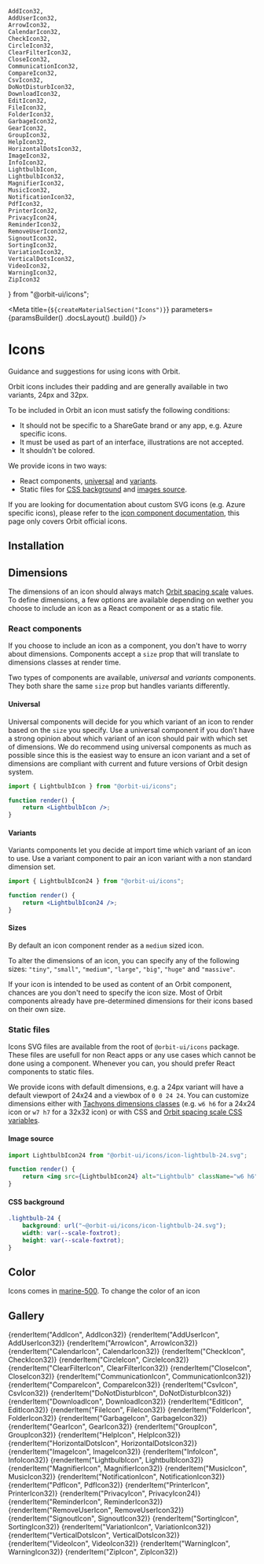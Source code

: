 
    AddIcon32,
    AddUserIcon32,
    ArrowIcon32,
    CalendarIcon32,
    CheckIcon32,
    CircleIcon32,
    ClearFilterIcon32,
    CloseIcon32,
    CommunicationIcon32,
    CompareIcon32,
    CsvIcon32,
    DoNotDisturbIcon32,
    DownloadIcon32,
    EditIcon32,
    FileIcon32,
    FolderIcon32,
    GarbageIcon32,
    GearIcon32,
    GroupIcon32,
    HelpIcon32,
    HorizontalDotsIcon32,
    ImageIcon32,
    InfoIcon32,
    LightbulbIcon,
    LightbulbIcon32,
    MagnifierIcon32,
    MusicIcon32,
    NotificationIcon32,
    PdfIcon32,
    PrinterIcon32,
    PrivacyIcon24,
    ReminderIcon32,
    RemoveUserIcon32,
    SignoutIcon32,
    SortingIcon32,
    VariationIcon32,
    VerticalDotsIcon32,
    VideoIcon32,
    WarningIcon32,
    ZipIcon32
} from "@orbit-ui/icons";

<Meta
    title={`${createMaterialSection("Icons")}`}
    parameters={paramsBuilder()
        .docsLayout(<MaterialsLayout sourcePath="/packages/icons/src" />)
        .build()}
/>

# Icons

<span>Guidance and suggestions for using icons with Orbit.</span>

Orbit icons includes their padding and are generally available in two variants, 24px and 32px.

To be included in Orbit an icon must satisfy the following conditions:

- It should not be specific to a ShareGate brand or any app, e.g. Azure specific icons.
- It must be used as part of an interface, illustrations are not accepted.
- It shouldn't be colored.

We provide icons in two ways:

- React components, [universal](#universal) and [variants](#variants).
- Static files for [CSS background](#css-background) and [images source](#images-source).

If you are looking for documentation about custom SVG icons (e.g. Azure specific icons), please refer to the [icon component documentation](?path=/docs/components-icon--default-story), this page only covers Orbit official icons.

## Installation

<Installation />

## Dimensions

The dimensions of an icon should always match [Orbit spacing scale](http://localhost:5045/?path=/docs/materials-spacing--page#values) values. To define dimensions, a few options are available depending on wether you choose to include an icon as a React component or as a static file.

### React components

If you choose to include an icon as a component, you don't have to worry about dimensions. Components accept a `size` prop that will translate to dimensions classes at render time.

Two types of components are available, _universal_ and _variants_ components. They both share the same `size` prop but handles variants differently.

#### Universal

Universal components will decide for you which variant of an icon to render based on the `size` you specify. Use a universal component if you don't have a strong opinion about which variant of an icon should pair with which set of dimensions. We do recommend using universal components as much as possible since this is the easiest way to ensure an icon variant and a set of dimensions are compliant with current and future versions of Orbit design system.

```jsx dark
import { LightbulbIcon } from "@orbit-ui/icons";

function render() {
    return <LightbulbIcon />;
}
```

#### Variants

Variants components let you decide at import time which variant of an icon to use. Use a variant component to pair an icon variant with a non standard dimension set.

```jsx dark
import { LightbulbIcon24 } from "@orbit-ui/icons";

function render() {
    return <LightbulbIcon24 />;
}
```

#### Sizes

By default an icon component render as a `medium` sized icon.

To alter the dimensions of an icon, you can specify any of the following sizes: `"tiny"`, `"small"`, `"medium"`, `"large"`, `"big"`, `"huge"` and `"massive"`.

<Preview>
    <div className="flex items-center items-space-between">
        <LightbulbIcon size="tiny" />
        <LightbulbIcon size="small" />
        <LightbulbIcon />
        <LightbulbIcon size="large" />
        <LightbulbIcon size="big" />
        <LightbulbIcon size="huge" />
        <LightbulbIcon size="massive" />
    </div>
</Preview>

If your icon is intended to be used as content of an Orbit component, chances are you don't need to specify the icon size. Most of Orbit components already have pre-determined dimensions for their icons based on their own size.

### Static files

Icons SVG files are available from the root of `@orbit-ui/icons` package. These files are usefull for non React apps or any use cases which cannot be done using a component. Whenever you can, you should prefer React components to static files.

We provide icons with default dimensions, e.g. a 24px variant will have a default viewport of 24x24 and a viewbox of `0 0 24 24`. You can customize dimensions either with [Tachyons dimensions classes](?path=/docs/materials-spacing--page#tachyons) (e.g. `w6 h6` for a 24x24 icon or `w7 h7` for a 32x32 icon) or with CSS and [Orbit spacing scale CSS variables](?path=/docs/materials-spacing--page#values).

#### Image source

```jsx dark
import LightbulbIcon24 from "@orbit-ui/icons/icon-lightbulb-24.svg";

function render() {
    return <img src={LightbulbIcon24} alt="Lightbulb" className="w6 h6" />;
}
```

#### CSS background

```css dark
.lightbulb-24 {
    background: url("~@orbit-ui/icons/icon-lightbulb-24.svg");
    width: var(--scale-foxtrot);
    height: var(--scale-foxtrot);
}
```

## Color

Icons comes in [marine-500](?path=/docs/materials-colors--page#marine). To change the color of an icon

## Gallery

<IconGallery getDisplayName={getDisplayName} getCopyValue={getItemCopyValue}>
    {renderItem("AddIcon", AddIcon32)}
    {renderItem("AddUserIcon", AddUserIcon32)}
    {renderItem("ArrowIcon", ArrowIcon32)}
    {renderItem("CalendarIcon", CalendarIcon32)}
    {renderItem("CheckIcon", CheckIcon32)}
    {renderItem("CircleIcon", CircleIcon32)}
    {renderItem("ClearFilterIcon", ClearFilterIcon32)}
    {renderItem("CloseIcon", CloseIcon32)}
    {renderItem("CommunicationIcon", CommunicationIcon32)}
    {renderItem("CompareIcon", CompareIcon32)}
    {renderItem("CsvIcon", CsvIcon32)}
    {renderItem("DoNotDisturbIcon", DoNotDisturbIcon32)}
    {renderItem("DownloadIcon", DownloadIcon32)}
    {renderItem("EditIcon", EditIcon32)}
    {renderItem("FileIcon", FileIcon32)}
    {renderItem("FolderIcon", FolderIcon32)}
    {renderItem("GarbageIcon", GarbageIcon32)}
    {renderItem("GearIcon", GearIcon32)}
    {renderItem("GroupIcon", GroupIcon32)}
    {renderItem("HelpIcon", HelpIcon32)}
    {renderItem("HorizontalDotsIcon", HorizontalDotsIcon32)}
    {renderItem("ImageIcon", ImageIcon32)}
    {renderItem("InfoIcon", InfoIcon32)}
    {renderItem("LightbulbIcon", LightbulbIcon32)}
    {renderItem("MagnifierIcon", MagnifierIcon32)}
    {renderItem("MusicIcon", MusicIcon32)}
    {renderItem("NotificationIcon", NotificationIcon32)}
    {renderItem("PdfIcon", PdfIcon32)}
    {renderItem("PrinterIcon", PrinterIcon32)}
    {renderItem("PrivacyIcon", PrivacyIcon24)}
    {renderItem("ReminderIcon", ReminderIcon32)}
    {renderItem("RemoveUserIcon", RemoveUserIcon32)}
    {renderItem("SignoutIcon", SignoutIcon32)}
    {renderItem("SortingIcon", SortingIcon32)}
    {renderItem("VariationIcon", VariationIcon32)}
    {renderItem("VerticalDotsIcon", VerticalDotsIcon32)}
    {renderItem("VideoIcon", VideoIcon32)}
    {renderItem("WarningIcon", WarningIcon32)}
    {renderItem("ZipIcon", ZipIcon32)}
</IconGallery>
